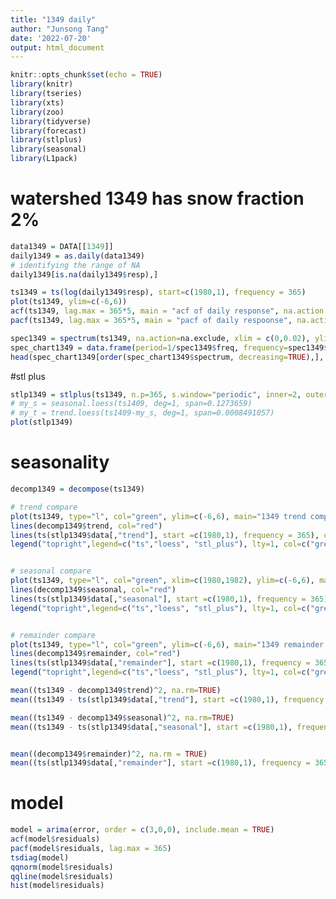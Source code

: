 ```yaml
---
title: "1349 daily"
author: "Junsong Tang"
date: '2022-07-20'
output: html_document
---
```


```r
knitr::opts_chunk$set(echo = TRUE)
library(knitr)
library(tseries)
library(xts)
library(zoo)
library(tidyverse)
library(forecast)
library(stlplus)
library(seasonal)
library(L1pack)


```


# watershed 1349 has snow fraction 2%

```r
data1349 = DATA[[1349]]
daily1349 = as.daily(data1349)
# identifying the range of NA
daily1349[is.na(daily1349$resp),]

ts1349 = ts(log(daily1349$resp), start=c(1980,1), frequency = 365)
plot(ts1349, ylim=c(-6,6))
acf(ts1349, lag.max = 365*5, main = "acf of daily response", na.action = na.pass)
pacf(ts1349, lag.max = 365*5, main = "pacf of daily respoonse", na.action = na.pass)
```


```r
spec1349 = spectrum(ts1349, na.action=na.exclude, xlim = c(0,0.02), ylim=c(10, 10000), type = "h")
spec_chart1349 = data.frame(period=1/spec1349$freq, frequency=spec1349$freq, spectrum=spec1349$spec)
head(spec_chart1349[order(spec_chart1349$spectrum, decreasing=TRUE),], 10)

```


#stl plus
```r
stlp1349 = stlplus(ts1349, n.p=365, s.window="periodic", inner=2, outer=10)
# my_s = seasonal.loess(ts1409, deg=1, span=0.1273659)
# my_t = trend.loess(ts1409-my_s, deg=1, span=0.0008491057)
plot(stlp1349)

```



# seasonality
```r
decomp1349 = decompose(ts1349)
```



```r
# trend compare
plot(ts1349, type="l", col="green", ylim=c(-6,6), main="1349 trend compare")
lines(decomp1349$trend, col="red")
lines(ts(stlp1349$data[,"trend"], start =c(1980,1), frequency = 365), col="blue")
legend("topright",legend=c("ts","loess", "stl_plus"), lty=1, col=c("green","red", "blue"))


# seasonal compare
plot(ts1349, type="l", col="green", xlim=c(1980,1982), ylim=c(-6,6), main="1349 seasonal compare")
lines(decomp1349$seasonal, col="red")
lines(ts(stlp1349$data[,"seasonal"], start =c(1980,1), frequency = 365), col="blue")
legend("topright",legend=c("ts","loess", "stl_plus"), lty=1, col=c("green","red", "blue"))


# remainder compare
plot(ts1349, type="l", col="green", ylim=c(-6,6), main="1349 remainder compare")
lines(decomp1349$remainder, col="red")
lines(ts(stlp1349$data[,"remainder"], start =c(1980,1), frequency = 365), col="blue")
legend("topright",legend=c("ts","loess", "stl_plus"), lty=1, col=c("green","red", "blue"))

```



```r
mean((ts1349 - decomp1349$trend)^2, na.rm=TRUE)
mean((ts1349 - ts(stlp1349$data[,"trend"], start =c(1980,1), frequency = 365))^2, na.rm=TRUE)

mean((ts1349 - decomp1349$seasonal)^2, na.rm=TRUE)
mean((ts1349 - ts(stlp1349$data[,"seasonal"], start =c(1980,1), frequency = 365))^2, na.rm=TRUE)


mean((decomp1349$remainder)^2, na.rm = TRUE)
mean((ts(stlp1349$data[,"remainder"], start =c(1980,1), frequency = 365))^2, na.rm=TRUE)

```








# model
```r
model = arima(error, order = c(3,0,0), include.mean = TRUE)
acf(model$residuals)
pacf(model$residuals, lag.max = 365)
tsdiag(model)
qqnorm(model$residuals)
qqline(model$residuals)
hist(model$residuals)

```



